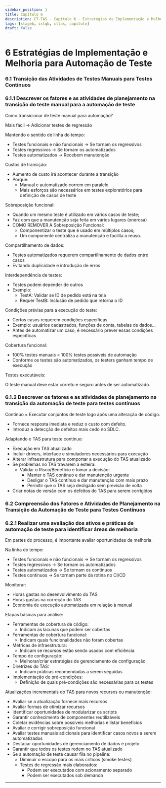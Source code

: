 ```yaml
---
sidebar_position: 1
title: Capítulo 6
description: CT-TAS - Capítulo 6 - Estratégias de Implementação e Melhoria para Automação de Teste
tags: [stageA, istqb, cttas, capitulo]
draft: false
---
```


# 6 Estratégias de Implementação e Melhoria para Automação de Teste

### 6.1 Transição das Atividades de Testes Manuais para Testes Contínuos

### 6.1.1 Descrever os fatores e as atividades de planejamento na transição do teste manual para a automação de teste

Como transicionar de teste manual para automação?

Mais fácil -> Adicionar testes de regressão

Mantendo o sentido de linha do tempo:
- Testes funcionais e não funcionais -> Se tornam os regressivos
- Testes regressivos -> Se tornam os automatizados
- Testes automatizados -> Recebem manutenção

Custos de transição:

- Aumento de custo irá acontecer durante a transição
- Porque:
	- Manual e automatizado correm em paralelo
	- Mais esforços são necessários em testes exploratórios para definição de casos de teste

Sobreposição funcional:

- Quando um mesmo teste é utilizado em vários casos de teste;
- Faz com que a manutenção seja feita em vários lugares (onerosa)
- COMO REMOVER A Sobreposição Funcional:
	- Componentizar o teste que é usado em múltiplos casos;
	- Um componente centraliza a manutenção e facilita o reuso.

Compartilhamento de dados:

- Testes automatizados requerem compartilhamento de dados entre casos
- Evitando duplicidade e introdução de erros

Interdependência de testes:

- Testes podem depender de outros
- Exemplo:
	- TestA: Validar se ID de pedido está na tela
	- Requer TestB: Inclusão de pedido que retorna o ID

Condições prévias para a execução do teste:

- Certos casos requerem condições específicas
- Exemplo: usuários cadastrados, funções de conta, tabelas de dados...
- Antes de automatizar um caso, é necessário prever essas condições específicas

Cobertura funcional:

- 100% testes manuais < 100% testes possíveis de automação
- Conforme os testes são automatizados, os testers ganham tempo de execução

Testes executáveis:

O teste manual deve estar correto e seguro antes de ser automatizado.

### 6.1.2 Descrever os fatores e as atividades de planejamento na transição da automação de teste para testes contínuos

Contínuo = Executar conjuntos de teste logo após uma alteração de código.

- Fornece resposta imediata e reduz o custo com defeito.
- Introduz a detecção de defeitos mais cedo no SDLC.

Adaptando o TAS para teste contínuo:
- Execução em TAS atualizado
- Incluir drivers, interface e simuladores necessários para execução
- Alterar infraestrutura para comportar a execução do TAS atualizado
- Se problemas no TAS travarem a esteira:
	- Validar o Risco/Benefício e tomar a decisão:
		- Manter o TAS contínuo e dar manutenção urgente
		- Desligar o TAS contínuo e dar manutenção com mais prazo
		- Permitir que o TAS seja desligado sem previsão de volta
- Criar notas de versão com os defeitos do TAS para serem corrigidos

### 6.2 Compreensão dos Fatores e Atividades de Planejamento na Transição da Automação de Teste para Testes Contínuos

### 6.2.1 Realizar uma avaliação dos ativos e práticas de automação de teste para identificar áreas de melhoria

Em partes do processo, é importante avaliar oportunidades de melhoria.

Na linha do tempo:
- Testes funcionais e não funcionais -> Se tornam os regressivos
- Testes regressivos -> Se tornam os automatizados
- Testes automatizados -> Se tornam os contínuos
- Testes contínuos -> Se tornam parte da rotina no CI/CD

Monitorar:
- Horas gastas no desenvolvimento do TAS
- Horas gastas na correção do TAS
- Economia de execução automatizada em relação à manual

Etapas básicas para análise:
- Ferramentas de cobertura de código:
	- Indicam as lacunas que podem ser cobertas
- Ferramentas de cobertura funcional:
	- Indicam quais funcionalidades não foram cobertas
- Métricas de infraestrutura:
	- Indicam se recursos estão sendo usados com eficiência
- Tempo de configuração:
	- Melhorar/criar estratégias de gerenciamento de configuração
- Diretrizes do TAS:
	- Indicam práticas recomendadas a serem seguidas
- Implementação de pré-condições:
	- Definição de quais pré-condições são necessárias para os testes

Atualizações incrementais do TAS para novos recursos ou manutenção:
- Avaliar se a atualização fornece mais recursos
- Avaliar formas de otimizar recursos
- Identificar oportunidades de modularizar os scripts
- Garantir conhecimento de componentes reutilizáveis
- Coletar evidências sobre possíveis melhorias e listar benefícios
- Avaliar e corrigir sobreposição funcional
- Avaliar testes manuais adicionais para identificar casos novos a serem automatizados
- Destacar oportunidades de gerenciamento de dados e projeto
- Garantir que todos os testes rodem no TAS atualizado
- Se a automação de teste causar fila no pipeline:
	- Diminuir o escopo para os mais críticos (smoke testes)
	- Testes de regressão mais elaborados:
		- Podem ser executados com acionamento separado
		- Podem ser executados sob demanda

---